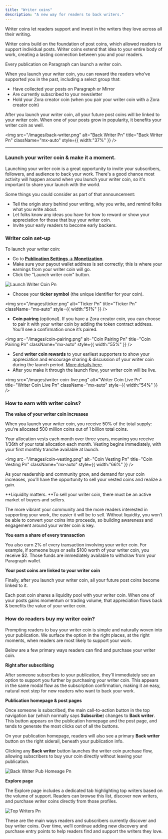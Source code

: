 ```yaml
---
title: "Writer coins"
description: "A new way for readers to back writers."
---
```


Writer coins let readers support and invest in the writers they love across all their writing.

Writer coins build on the foundation of post coins, which allowed readers to support individual posts. Writer coins extend that idea to your entire body of work, creating a lasting connection between you and your readers.

Every publication on Paragraph can launch a writer coin.

When you launch your writer coin, you can reward the readers who’ve supported you in the past, including a select group that:

- Have collected your posts on Paragraph or Mirror
- Are currently subscribed to your newsletter
- Hold your Zora creator coin (when you pair your writer coin with a Zora creator coin)

After you launch your writer coin, all your future post coins will be linked to your writer coin. When one of your posts grow in popularity, it benefits your writer coin as well.

<img
  src="/images/back-writer.png"
  alt="Back Writer Pn"
  title="Back Writer Pn"
  className="mx-auto"
  style={{ width:"37%" }}
/>

---

### **Launch your writer coin & make it a moment.**

Launching your writer coin is a great opportunity to invite your subscribers, followers, and audience to back your work. There's a good chance most activity will happen around when you launch your writer coin, so it's important to share your launch with the world.

Some things you could consider as part of that announcement:

- Tell the origin story behind your writing, why you write, and remind folks what you write about.
- Let folks know any ideas you have for how to reward or show your appreciation for those that buy your writer coin.
- Invite your early readers to become early backers.

### **Writer coin set-up**

To launch your writer coin:

- Go to [**Publication Settings → Monetization**](https://paragraph.com/settings/publication/monetization).
- Make sure your payout wallet address is set correctly; this is where your earnings from your writer coin will go.
- Click the "Launch writer coin" button.

![Launch Writer Coin Pn](/images/launch-writer-coin.png)

- Choose your **ticker symbol** (the unique identifier for your coin).

<img
  src="/images/ticker.png"
  alt="Ticker Pn"
  title="Ticker Pn"
  className="mx-auto"
  style={{ width:"51%" }}
/>

- **Coin pairing** (optional). If you have a Zora creator coin, you can choose to pair it with your writer coin by adding the token contract address. You’ll see a confirmation once it’s paired.

<img
  src="/images/coin-pairing.png"
  alt="Coin Pairing Pn"
  title="Coin Pairing Pn"
  className="mx-auto"
  style={{ width:"55%" }}
/>

- Send **writer coin rewards** to your earliest supporters to show your appreciation and encourage sharing & discussion of your writer coin during the launch period. [More details here](/earn/writer-coin-rewards). 
- After you make it through the launch flow, your writer coin will be live.

<img
  src="/images/writer-coin-live.png"
  alt="Writer Coin Live Pn"
  title="Writer Coin Live Pn"
  className="mx-auto"
  style={{ width:"54%" }}
/>

### **How to earn with writer coins?**

**The value of your writer coin increases**

When you launch your writer coin, you receive 50% of the total supply: you're allocated 500 million coins out of 1 billion total coins.

Your allocation vests each month over three years, meaning you receive 1/36th of your total allocation each month. Vesting begins immediately, with your first monthly tranche available at launch.

<img
  src="/images/coin-vesting.png"
  alt="Coin Vesting Pn"
  title="Coin Vesting Pn"
  className="mx-auto"
  style={{ width:"66%" }}
/>

As your readership and community grow, and demand for your coin increases, you’ll have the opportunity to sell your vested coins and realize a gain.

<Note>
  **Liquidity matters. **To sell your writer coin, there must be an active market of buyers and sellers. 

  The more vibrant your community and the more readers interested in supporting your work, the easier it will be to sell. Without liquidity, you won’t be able to convert your coins into proceeds, so building awareness and engagement around your writer coin is key.
</Note>

**You earn a share of every transaction**

You also earn 2% of every transaction involving your writer coin. For example, if someone buys or sells \$100 worth of your writer coin, you receive \$2. Those funds are immediately available to withdraw from your Paragraph wallet.

**Your post coins are linked to your writer coin**

Finally, after you launch your writer coin, all your future post coins become linked to it.

Each post coin shares a liquidity pool with your writer coin. When one of your posts gains momentum or trading volume, that appreciation flows back & benefits the value of your writer coin.

### **How do readers buy my writer coin?**

Prompting readers to buy your writer coin is simple and naturally woven into your publication. We surface the option in the right places, at the right moments, when readers are most likely to support your work.

Below are a few primary ways readers can find and purchase your writer coin.

**Right after subscribing**

After someone subscribes to your publication, they’ll immediately see an option to support you further by purchasing your writer coin. This appears in the same modal flow as the subscription confirmation, making it an easy, natural next step for new readers who want to back your work.

**Publication homepage & post pages**

Once someone is subscribed, the main call-to-action button in the top navigation bar (which normally says **Subscribe**) changes to **Back writer**. This button appears on the publication homepage and the post page, and tends to generate the most clicks out of all the buttons. 

On your publication homepage, readers will also see a primary **Back writer** button on the right siderail, beneath your publication info. 

Clicking any **Back writer** button launches the writer coin purchase flow, allowing subscribers to buy your coin directly without leaving your publication.

![Back Writer Pub Homeage Pn](/images/back-writer-pub-homeage.png)

**Explore page**

The Explore page includes a dedicated tab highlighting top writers based on the volume of support. Readers can browse this list, discover new writers, and purchase writer coins directly from those profiles.

![Top Writers Pn](/images/top-writers.png)

These are the main ways readers and subscribers currently discover and buy writer coins. Over time, we’ll continue adding new discovery and purchase entry points to help readers find and support the writers they love.
